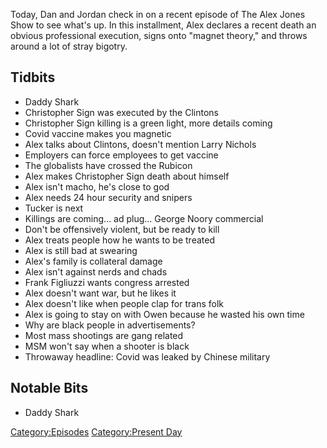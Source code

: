 {{DEFAULTSORT:
    #_EPISODE_0567:June 13, 2021
}}{{Episode
    | title           = June 13, 2021
    | caption         = Listen to this episode on [https://knowledgefight.libsyn.com/567-june-13-2021 Libsyn] [https://open.spotify.com/episode/3qpyFTyPvZWCoe3xXyjWyo Spotify], Read the [[Transcript/567: June 13, 2021|Unofficial Transcript]]
    | episodeNumber   = 567
    | length          = 01:10:19
    | airDate         = June 18, 2021
    | coverageDate    = June 13, 2021
    | episodeType     = [[:Category:Present Day|Present Day]]
    | appearance      = [[Christopher Sign]], [[Tucker Carlson]], [[George Noory]], [[Frank Figliuzzi]], [[Owen Shroyer]]
    | oocDrop         = I would never say if I die, start a civil war
    | previousEpisode = [[566: May 21, 2003]]
    | nextEpisode     = [[568: June 19, 2021]]
}}

{{Stub}}

Today, Dan and Jordan check in on a recent episode of The Alex Jones Show to see what's up.  In this installment, Alex declares a recent death an obvious professional execution, signs onto "magnet theory," and throws around a lot of stray bigotry.

==Tidbits==

*Daddy Shark
*Christopher Sign was executed by the Clintons
*Christopher Sign killing is a green light, more details coming
*Covid vaccine makes you magnetic
*Alex talks about Clintons, doesn't mention Larry Nichols
*Employers can force employees to get vaccine
*The globalists have crossed the Rubicon
*Alex makes Christopher Sign death about himself
*Alex isn't macho, he's close to god
*Alex needs 24 hour security and snipers
*Tucker is next
*Killings are coming... ad plug... George Noory commercial
*Don't be offensively violent, but be ready to kill
*Alex treats people how he wants to be treated
*Alex is still bad at swearing
*Alex's family is collateral damage
*Alex isn't against nerds and chads
*Frank Figliuzzi wants congress arrested
*Alex doesn't want war, but he likes it
*Alex doesn't like when people clap for trans folk
*Alex is going to stay on with Owen because he wasted his own time
*Why are black people in advertisements?
*Most mass shootings are gang related
*MSM won't say when a shooter is black
*Throwaway headline: Covid was leaked by Chinese military

==Notable Bits==

*Daddy Shark

[[Category:Episodes]]
[[Category:Present Day]]
